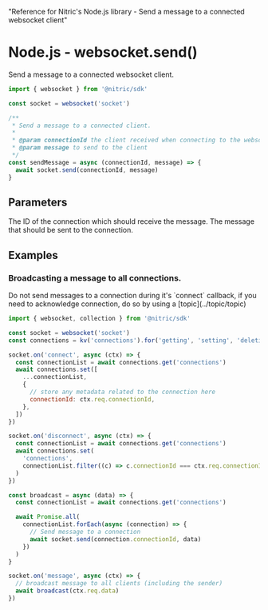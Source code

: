   "Reference for Nitric's Node.js library - Send a message to a connected websocket client"

# Node.js - websocket.send()

Send a message to a connected websocket client.

```javascript
import { websocket } from '@nitric/sdk'

const socket = websocket('socket')

/**
 * Send a message to a connected client.
 *
 * @param connectionId the client received when connecting to the websocket
 * @param message to send to the client
 */
const sendMessage = async (connectionId, message) => {
  await socket.send(connectionId, message)
}
```

## Parameters

<Properties>
  <Property name="connectionId" required type="string">
    The ID of the connection which should receive the message.
  </Property>
  <Property
    name="message"
    required
    type="string | Uint8Array | Record<string, any>"
  >
    The message that should be sent to the connection.
  </Property>
</Properties>

## Examples

### Broadcasting a message to all connections.

<Note>
  Do not send messages to a connection during it's `connect` callback, if you
  need to acknowledge connection, do so by using a [topic](../topic/topic)
</Note>

```javascript
import { websocket, collection } from '@nitric/sdk'

const socket = websocket('socket')
const connections = kv('connections').for('getting', 'setting', 'deleting')

socket.on('connect', async (ctx) => {
  const connectionList = await connections.get('connections')
  await connections.set([
    ...connectionList,
    {
      // store any metadata related to the connection here
      connectionId: ctx.req.connectionId,
    },
  ])
})

socket.on('disconnect', async (ctx) => {
  const connectionList = await connections.get('connections')
  await connections.set(
    'connections',
    connectionList.filter((c) => c.connectionId === ctx.req.connectionId)
  )
})

const broadcast = async (data) => {
  const connectionList = await connections.get('connections')

  await Promise.all(
    connectionList.forEach(async (connection) => {
      // Send message to a connection
      await socket.send(connection.connectionId, data)
    })
  )
}

socket.on('message', async (ctx) => {
  // broadcast message to all clients (including the sender)
  await broadcast(ctx.req.data)
})
```
